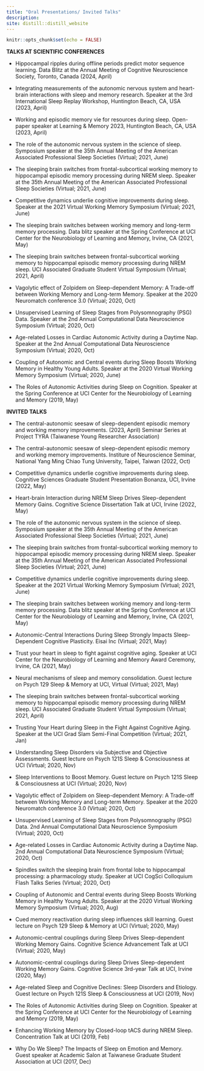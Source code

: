 ```yaml
---
title: "Oral Presentations/ Invited Talks"
description:
site: distill::distill_website
---
```


```r
knitr::opts_chunk$set(echo = FALSE)
```

**TALKS AT SCIENTIFIC CONFERENCES**

- Hippocampal ripples during offline periods predict motor sequence learning. Data Blitz at the Annual Meeting of Cognitive Neuroscience Society, Toronto, Canada (2024, April)

- Integrating measurements of the autonomic nervous system and heart-brain interactions with sleep and memory research. Speaker at the 3rd International Sleep Replay Workshop, Huntington Beach, CA, USA (2023, April)

- Working and episodic memory vie for resources during sleep. Open-paper speaker at Learning & Memory 2023, Huntington Beach, CA, USA (2023, April)

- The role of the autonomic nervous system in the science of sleep. Symposium speaker at the 35th Annual Meeting of the American Associated Professional Sleep Societies (Virtual; 2021, June)

- The sleeping brain switches from frontal-subcortical working memory to hippocampal episodic memory processing during NREM sleep. Speaker at the 35th Annual Meeting of the American Associated Professional Sleep Societies (Virtual; 2021, June)

- Competitive dynamics underlie cognitive improvements during sleep. Speaker at the 2021 Virtual Working Memory Symposium (Virtual; 2021, June)

- The sleeping brain switches between working memory and long-term memory processing. Data blitz speaker at the Spring Conference at UCI Center for the Neurobiology of Learning and Memory, Irvine, CA (2021, May)

- The sleeping brain switches between frontal-subcortical working memory to hippocampal episodic memory processing during NREM sleep. UCI Associated Graduate Student Virtual Symposium (Virtual; 2021, April)

- Vagolytic effect of Zolpidem on Sleep-dependent Memory: A Trade-off between Working Memory and Long-term Memory. Speaker at the 2020 Neuromatch conference 3.0 (Virtual; 2020, Oct)

- Unsupervised Learning of Sleep Stages from Polysomnography (PSG) Data. Speaker at the 2nd Annual Computational Data Neuroscience Symposium (Virtual; 2020, Oct)

- Age-related Losses in Cardiac Autonomic Activity during a Daytime Nap. Speaker at the 2nd Annual Computational Data Neuroscience Symposium (Virtual; 2020, Oct)

- Coupling of Autonomic and Central events during Sleep Boosts Working Memory in Healthy Young Adults. Speaker at the 2020 Virtual Working Memory Symposium (Virtual; 2020, June)

- The Roles of Autonomic Activities during Sleep on Cognition. Speaker at the Spring Conference at UCI Center for the Neurobiology of Learning and Memory (2019, May)


**INVITED TALKS**

- The central-autonomic seesaw of sleep-dependent episodic memory and working memory improvements. (2023, April) Seminar Series at Project TYRA (Taiwanese Young Researcher Association)

- The central-autonomic seesaw of sleep-dependent episodic memory and working memory improvements. Institure of Neuroscience Seminar, National Yang Ming Chiao Tung University, Taipei, Taiwan (2022, Oct)

- Competitive dynamics underlie cognitive improvements during sleep. Cognitive Sciences Graduate Student Presentation Bonanza, UCI, Irvine (2022, May)

- Heart-brain Interaction during NREM Sleep Drives Sleep-dependent Memory Gains. Cognitive Science Dissertation Talk at UCI, Irvine (2022, May)

- The role of the autonomic nervous system in the science of sleep. Symposium speaker at the 35th Annual Meeting of the American Associated Professional Sleep Societies (Virtual; 2021, June)

- The sleeping brain switches from frontal-subcortical working memory to hippocampal episodic memory processing during NREM sleep. Speaker at the 35th Annual Meeting of the American Associated Professional Sleep Societies (Virtual; 2021, June)

- Competitive dynamics underlie cognitive improvements during sleep. Speaker at the 2021 Virtual Working Memory Symposium (Virtual; 2021, June)

- The sleeping brain switches between working memory and long-term memory processing. Data blitz speaker at the Spring Conference at UCI Center for the Neurobiology of Learning and Memory, Irvine, CA (2021, May)

- Autonomic-Central Interactions During Sleep Strongly Impacts Sleep-Dependent Cognitive Plasticity. Eisai Inc (Virtual; 2021, May)

- Trust your heart in sleep to fight against cognitive aging. Speaker at UCI Center for the Neurobiology of Learning and Memory Award Ceremony, Irvine, CA (2021, May)

- Neural mechanisms of sleep and memory consolidation. Guest lecture on Psych 129 Sleep & Memory at UCI, Virtual (Virtual; 2021, May)

- The sleeping brain switches between frontal-subcortical working memory to hippocampal episodic memory processing during NREM sleep. UCI Associated Graduate Student Virtual Symposium (Virtual; 2021, April)

- Trusting Your Heart during Sleep in the Fight Against Cognitive Aging. Speaker at the UCI Grad Slam Semi-Final Competition (Virtual; 2021, Jan)

- Understanding Sleep Disorders via Subjective and Objective Assessments. Guest lecture on Psych 121S Sleep & Consciousness at UCI (Virtual; 2020, Nov)

- Sleep Interventions to Boost Memory. Guest lecture on Psych 121S Sleep & Consciousness at UCI (Virtual; 2020, Nov)

- Vagolytic effect of Zolpidem on Sleep-dependent Memory: A Trade-off between Working Memory and Long-term Memory. Speaker at the 2020 Neuromatch conference 3.0 (Virtual; 2020, Oct)

- Unsupervised Learning of Sleep Stages from Polysomnography (PSG) Data. 2nd Annual Computational Data Neuroscience Symposium (Virtual; 2020, Oct)

- Age-related Losses in Cardiac Autonomic Activity during a Daytime Nap. 2nd Annual Computational Data Neuroscience Symposium (Virtual; 2020, Oct)

- Spindles switch the sleeping brain from frontal lobe to hippocampal processing: a pharmacology study. Speaker at UCI CogSci Colloquium Flash Talks Series (Virtual; 2020, Oct)

- Coupling of Autonomic and Central events during Sleep Boosts Working Memory in Healthy Young Adults. Speaker at the 2020 Virtual Working Memory Symposium (Virtual; 2020, Aug)

- Cued memory reactivation during sleep influences skill learning. Guest lecture on Psych 129 Sleep & Memory at UCI (Virtual; 2020, May)

- Autonomic-central couplings during Sleep Drives Sleep-dependent Working Memory Gains. Cognitive Science Advancement Talk at UCI (Virtual; 2020, May)

- Autonomic-central couplings during Sleep Drives Sleep-dependent Working Memory Gains. Cognitive Science 3rd-year Talk at UCI, Irvine (2020, May)

- Age-related Sleep and Cognitive Declines: Sleep Disorders and Etiology. Guest lecture on Psych 121S Sleep & Consciousness at UCI (2019, Nov)

- The Roles of Autonomic Activities during Sleep on Cognition. Speaker at the Spring Conference at UCI Center for the Neurobiology of Learning and Memory (2019, May)

- Enhancing Working Memory by Closed-loop tACS during NREM Sleep. Concentration Talk at UCI (2019, Feb)

- Why Do We Sleep? The Impacts of Sleep on Emotion and Memory. Guest speaker at Academic Salon at Taiwanese Graduate Student Association at UCI (2017, Dec)
